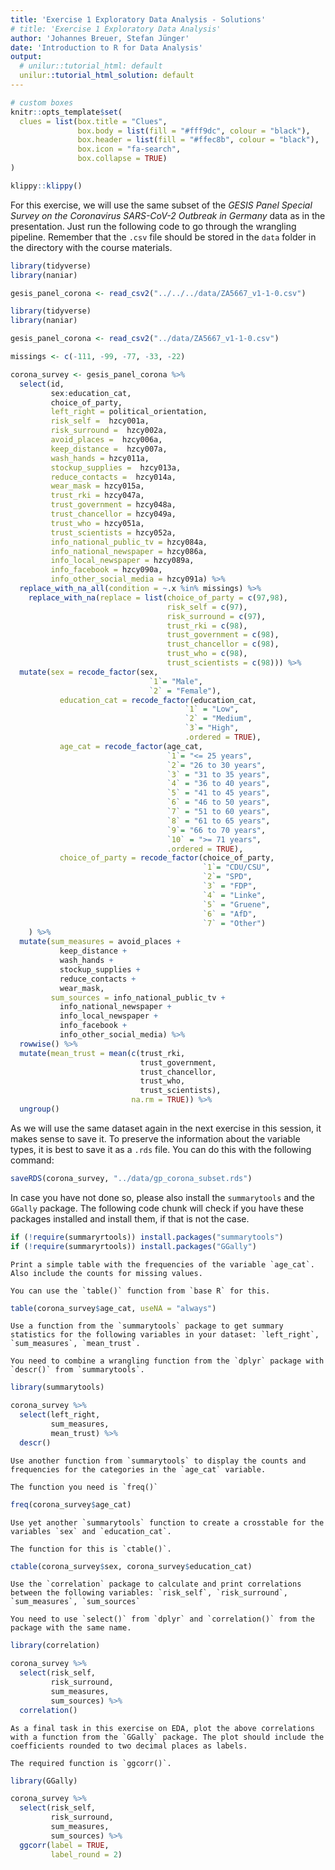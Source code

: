 ```yaml
---
title: 'Exercise 1 Exploratory Data Analysis - Solutions'
# title: 'Exercise 1 Exploratory Data Analysis'
author: 'Johannes Breuer, Stefan Jünger'
date: 'Introduction to R for Data Analysis'
output:
  # unilur::tutorial_html: default
  unilur::tutorial_html_solution: default
---
```


```r
# custom boxes
knitr::opts_template$set(
  clues = list(box.title = "Clues",
               box.body = list(fill = "#fff9dc", colour = "black"),
               box.header = list(fill = "#ffec8b", colour = "black"),
               box.icon = "fa-search",
               box.collapse = TRUE)
)
```

```r
klippy::klippy()
```

For this exercise, we will use the same subset of the *GESIS Panel Special Survey on the Coronavirus SARS-CoV-2 Outbreak in Germany* data as in the presentation. Just run the following code to go through the wrangling pipeline. Remember that the `.csv` file should be stored in the `data` folder in the directory with the course materials.

```r
library(tidyverse)
library(naniar)

gesis_panel_corona <- read_csv2("../../../data/ZA5667_v1-1-0.csv")
```

```r
library(tidyverse)
library(naniar)

gesis_panel_corona <- read_csv2("../data/ZA5667_v1-1-0.csv")
```

```r
missings <- c(-111, -99, -77, -33, -22)

corona_survey <- gesis_panel_corona %>% 
  select(id,
         sex:education_cat,
         choice_of_party,
         left_right = political_orientation,
         risk_self =  hzcy001a,
         risk_surround =  hzcy002a,
         avoid_places =  hzcy006a,
         keep_distance =  hzcy007a,
         wash_hands = hzcy011a,
         stockup_supplies =  hzcy013a,
         reduce_contacts =  hzcy014a,
         wear_mask = hzcy015a,
         trust_rki = hzcy047a,
         trust_government = hzcy048a,
         trust_chancellor = hzcy049a,
         trust_who = hzcy051a,
         trust_scientists = hzcy052a,
         info_national_public_tv = hzcy084a,
         info_national_newspaper = hzcy086a,
         info_local_newspaper = hzcy089a,
         info_facebook = hzcy090a,
         info_other_social_media = hzcy091a) %>% 
  replace_with_na_all(condition = ~.x %in% missings) %>% 
    replace_with_na(replace = list(choice_of_party = c(97,98),
                                   risk_self = c(97),
                                   risk_surround = c(97),
                                   trust_rki = c(98),
                                   trust_government = c(98),
                                   trust_chancellor = c(98),
                                   trust_who = c(98),
                                   trust_scientists = c(98))) %>%
  mutate(sex = recode_factor(sex,
                               `1`= "Male",
                               `2` = "Female"),
           education_cat = recode_factor(education_cat,
                                       `1` = "Low",
                                       `2` = "Medium",
                                       `3`= "High",
                                       .ordered = TRUE),
           age_cat = recode_factor(age_cat,
                                   `1`= "<= 25 years",
                                   `2`= "26 to 30 years",
                                   `3` = "31 to 35 years",
                                   `4` = "36 to 40 years",
                                   `5` = "41 to 45 years",
                                   `6` = "46 to 50 years",
                                   `7` = "51 to 60 years",
                                   `8` = "61 to 65 years",
                                   `9`= "66 to 70 years",
                                   `10` = ">= 71 years",
                                   .ordered = TRUE),
           choice_of_party = recode_factor(choice_of_party,
                                           `1`= "CDU/CSU",
                                           `2`= "SPD",
                                           `3` = "FDP",
                                           `4` = "Linke",
                                           `5` = "Gruene",
                                           `6` = "AfD",
                                           `7` = "Other")
    ) %>% 
  mutate(sum_measures = avoid_places + 
           keep_distance + 
           wash_hands + 
           stockup_supplies + 
           reduce_contacts + 
           wear_mask,
         sum_sources = info_national_public_tv + 
           info_national_newspaper + 
           info_local_newspaper + 
           info_facebook + 
           info_other_social_media) %>% 
  rowwise() %>% 
  mutate(mean_trust = mean(c(trust_rki, 
                             trust_government, 
                             trust_chancellor, 
                             trust_who, 
                             trust_scientists),
                           na.rm = TRUE)) %>% 
  ungroup()
```

As we will use the same dataset again in the next exercise in this session, it makes sense to save it. To preserve the information about the variable types, it is best to save it as a `.rds` file. You can do this with the following command:

```r
saveRDS(corona_survey, "../data/gp_corona_subset.rds")
```

In case you have not done so, please also install the `summarytools` and the `GGally` package. The following code chunk will check if you have these packages installed and install them, if that is not the case.

```r
if (!require(summaryrtools)) install.packages("summarytools")
if (!require(summaryrtools)) install.packages("GGally")
```

```block
Print a simple table with the frequencies of the variable `age_cat`. Also include the counts for missing values.
```

```block
You can use the `table()` function from `base R` for this.
```

```r
table(corona_survey$age_cat, useNA = "always")
```

```block
Use a function from the `summarytools` package to get summary statistics for the following variables in your dataset: `left_right`, `sum_measures`, `mean_trust`.
```

```block
You need to combine a wrangling function from the `dplyr` package with `descr()` from `summarytools`.
```

```r
library(summarytools)

corona_survey %>% 
  select(left_right,
         sum_measures,
         mean_trust) %>%
  descr()
```

```block
Use another function from `summarytools` to display the counts and frequencies for the categories in the `age_cat` variable.
```

```block
The function you need is `freq()`
```

```r
freq(corona_survey$age_cat)
```

```block
Use yet another `summarytools` function to create a crosstable for the variables `sex` and `education_cat`.
```

```block
The function for this is `ctable()`.
```

```r
ctable(corona_survey$sex, corona_survey$education_cat)
```

```block
Use the `correlation` package to calculate and print correlations between the following variables: `risk_self`, `risk_surround`, `sum_measures`, `sum_sources`
```

```block
You need to use `select()` from `dplyr` and `correlation()` from the package with the same name.
```

```r
library(correlation)

corona_survey %>% 
  select(risk_self,
         risk_surround,
         sum_measures,
         sum_sources) %>% 
  correlation()
```

```block
As a final task in this exercise on EDA, plot the above correlations with a function from the `GGally` package. The plot should include the coefficients rounded to two decimal places as labels.
```

```block
The required function is `ggcorr()`.
```

```r
library(GGally)

corona_survey %>% 
  select(risk_self,
         risk_surround,
         sum_measures,
         sum_sources) %>% 
  ggcorr(label = TRUE,
         label_round = 2)
```
